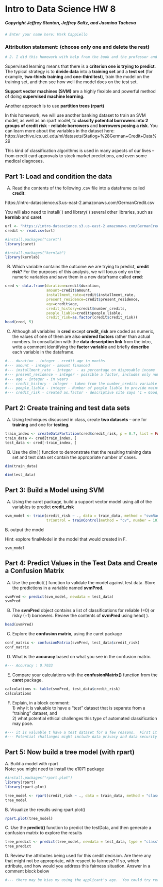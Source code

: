 # Intro to Data Science HW 8
##### Copyright Jeffrey Stanton, Jeffrey Saltz, and Jasmina Tacheva


```r
# Enter your name here: Mark Cappiello
```

### Attribution statement: (choose only one and delete the rest)


```r
# 2. I did this homework with help from the book and the professor and these Internet sources: I also recently bought a book called "Learning R" written by Richard Cotton published by O'Reilly Media Inc. 2013
```

Supervised learning means that there is a **criterion one is trying to predict**. The typical strategy is to **divide data** into a **training set** and a **test set** (for example, **two-thirds training** and **one-third test**), train the model on the training set, and then see how well the model does on the test set. <br>

**Support vector machines (SVM)** are a highly flexible and powerful method of doing **supervised machine learning**.

Another approach is to use **partition trees (rpart)** 

In this homework, we will use another banking dataset to train an SVM model, as well as an rpart model, to **classify potential borrowers into 2 groups of credit risk** – **reliable borrowers** and **borrowers posing a risk**. You can learn more about the variables in the dataset here:<br> https://archive.ics.uci.edu/ml/datasets/Statlog+%28German+Credit+Data%29 <br>

This kind of classification algorithms is used in many aspects of our lives – from credit card approvals to stock market predictions, and even some medical diagnoses. <br>

## Part 1: Load and condition the data  

A.	Read the contents of the following .csv file into a dataframe called **credit**: <br>

https://intro-datascience.s3.us-east-2.amazonaws.com/GermanCredit.csv <br>

You will also need to install( ) and library( ) several other libraries, such as **kernlab** and **caret**.



```r
url <- "https://intro-datascience.s3.us-east-2.amazonaws.com/GermanCredit.csv"
credit <- read.csv(url)

#install.packages("caret")
library(caret)

#install.packages("kernlab")
library(kernlab)
```

B.	Which variable contains the outcome we are trying to predict, **credit risk**? For the purposes of this analysis, we will focus only on the numeric variables and save them in a new dataframe called **cred**:


```r
cred <- data.frame(duration=credit$duration, 
                   amount=credit$amount, 
                   installment_rate=credit$installment_rate, 
                   present_residence=credit$present_residence, 
                   age=credit$age, 
                   credit_history=credit$number_credits, 
                   people_liable=credit$people_liable, 
                   credit_risk=as.factor(credit$credit_risk))
head(cred, 5)
```


C.	Although all variables in **cred** except **credit_risk** are coded as numeric, the values of one of them are also **ordered factors** rather than actual numbers. In consultation with the **data description link** from the intro, write a comment identifying the **factor variable** and briefly **describe** each variable in the dataframe. 


```r
#--- duration - integer - credit age in months
#--- amount - integer - amount financed
#--- installment_rate - integer  - as percentage on disposable income
#--- present_residence - integer - possible a factor, includes only numbers 1-4. may refer to type of residence such as rent, own, or apt, house, co-op, condo?
#--- age - integer - in years
#--- credit_history - integer - taken from the number_credits variable
#--- people_liable - integer - Number of people liable to provide maintenance of account
#--- credit_risk - created as.factor - descriptive site says "1 = Good, 2 = Bad" but data set has 0s and 1s
```

## Part 2: Create training and test data sets

A.	Using techniques discussed in class, create **two datasets** – one for **training** and one for **testing**.


```r

train_index <- createDataPartition(cred$credit_risk, p = 0.7, list = FALSE)
train_data <- cred[train_index, ]
test_data <- cred[-train_index, ]
```

B.	Use the dim( ) function to demonstrate that the resulting training data set and test data set contain the appropriate number of cases.


```r
dim(train_data)

dim(test_data)

```

## Part 3: Build a Model using SVM

A.	Using the caret package, build a support vector model using all of the variables to predict **credit_risk**


```r
svm_model <- train(credit_risk ~ ., data = train_data, method = "svmRadial",
                   trControl = trainControl(method = "cv", number = 10))
```

B. output the model

Hint: explore finalModel in the model that would created in F.


```r
svm_model
```

## Part 4: Predict Values in the Test Data and Create a Confusion Matrix

A.	Use the predict( ) function to validate the model against test data. Store the predictions in a variable named **svmPred**.


```r
svmPred <- predict(svm_model, newdata = test_data)
svmPred
```

B.	The **svmPred** object contains a list of classifications for reliable (=0) or risky (=1) borrowers. Review the contents of **svmPred** using head( ).


```r
head(svmPred)
```

C.	Explore the **confusion matrix**, using the caret package


```r
conf_matrix <- confusionMatrix(svmPred, test_data$credit_risk)
conf_matrix
```

D.	What is the **accuracy** based on what you see in the confusion matrix. 


```r
#--- Accuracy : 0.7033  
```

E.	Compare your calculations with the **confusionMatrix()** function from the **caret** package.


```r
calculations <- table(svmPred, test_data$credit_risk)
calculations
```

F.	Explain, in a block comment:<br> 1) why it is valuable to have a “test” dataset that is separate from a “training” dataset, and <br>2) what potential ethical challenges this type of automated classification may pose. 


```r
#--- it is valuable t have a test dataset for a few reasons.  First it will help in the selection of a model to use to analyze a data set. Second it will help remove any bias in your analysis because it will be viewed as new data to the model. 
#--- Potential challanges might include data privacy and data security
```

## Part 5: Now build a tree model (with rpart)

A. Build a model with rpart
<br>
Note: you might need to install the e1071 package


```r
#install.packages("rpart.plot")
library(rpart)
library(rpart.plot)

tree_model <- rpart(credit_risk ~ ., data = train_data, method = "class")
tree_model

```

B. Visualize the results using  rpart.plot()


```r
rpart.plot(tree_model)
```

C. Use the **predict()** function to predict the testData, and then generate a confusion matrix to explore the results


```r
tree_predict <- predict(tree_model, newdata = test_data, type = "class")
tree_predict
```

D. Review the attributes being used for this credit decision. Are there any that might not be appropriate, with respect to fairness? If so, which attribute, and how would you address this fairness situation. Answer in a comment block below


```r
#--- there may be bias my using the applicant's age.  You could try rerunning the model without considering age and then comparing the results.
```
